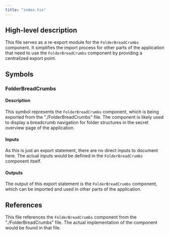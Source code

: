 ```yaml
---
title: "index.tsx"
---
```


## High-level description

This file serves as a re-export module for the `FolderBreadCrumbs` component. It simplifies the import process for other parts of the application that need to use the `FolderBreadCrumbs` component by providing a centralized export point.

## Symbols

### FolderBreadCrumbs

#### Description

This symbol represents the `FolderBreadCrumbs` component, which is being exported from the "./FolderBreadCrumbs" file. The component is likely used to display a breadcrumb navigation for folder structures in the secret overview page of the application.

#### Inputs

As this is just an export statement, there are no direct inputs to document here. The actual inputs would be defined in the `FolderBreadCrumbs` component itself.

#### Outputs

The output of this export statement is the `FolderBreadCrumbs` component, which can be imported and used in other parts of the application.

## References

This file references the `FolderBreadCrumbs` component from the "./FolderBreadCrumbs" file. The actual implementation of the component would be found in that file.